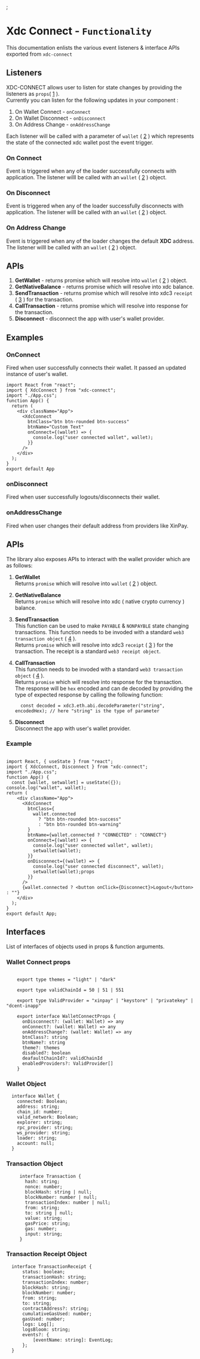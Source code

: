<!-- Custom-MDX-Documentation.mdx -->


<Meta title="XdcConnect/Listeners" component={XdcConnect} />;

# Xdc Connect - `Functionality`

This documentation enlists the various event listeners & interface APIs exported from `xdc-connect`

## Listeners

XDC-CONNECT allows user to listen for state changes by providing the listeners as `props`( [1](#wallet-connect-props) ).  
Currently you can listen for the following updates in your component :

1. On Wallet Connect - `onConnect`
2. On Wallet Disconnect - `onDisconnect`
3. On Address Change - `onAddressChange`

Each listener will be called with a parameter of `wallet` ( [2](#wallet-object) ) which represents the state of the connected xdc wallet post the event trigger.

### On Connect

Event is triggered when any of the loader successfully connects with application. The listener willl be called with an `wallet` ( [2](#wallet-object) ) object.

### On Disconnect

Event is triggered when any of the loader successfully disconnects with application. The listener willl be called with an `wallet` ( [2](#wallet-object) ) object.

### On Address Change

Event is triggered when any of the loader changes the default **XDC** address. The listener willl be called with an `wallet` ( [2](#wallet-object) ) object.

## APIs

1. **GetWallet** - returns promise which will resolve into `wallet` ( [2](#wallet-object) ) object.
2. **GetNativeBalance** - returns promise which will resolve into xdc balance.
3. **SendTransaction** - returns promise which will resolve into xdc3 `receipt` ( [3](#transaction-receipt-object) ) for the transaction.
4. **CallTransaction** - returns promise which will resolve into response for the transaction.
5. **Disconnect** - disconnect the app with user's wallet provider.

## Examples

### OnConnect

Fired when user successfully connects their wallet. It passed an updated instance of user's wallet.

```
import React from "react";
import { XdcConnect } from "xdc-connect";
import "./App.css";
function App() {
  return (
    <div className="App">
      <XdcConnect
        btnClass="btn btn-rounded btn-success"
        btnName="Custom Text"
        onConnect={(wallet) => {
          console.log("user connected wallet", wallet);
        }}
      />
    </div>
  );
}
export default App
```

### onDisconnect

Fired when user successfully logouts/disconnects their wallet.

### onAddressChange

Fired when user changes their default address from providers like XinPay.

## APIs

The library also exposes APIs to interact with the wallet provider which are as follows:

1. **GetWallet**  
   Returns `promise` which will resolve into `wallet` ( [2](#wallet-object) ) object.

2. **GetNativeBalance**  
   Returns `promise` which will resolve into xdc ( native crypto currency ) balance.

3. **SendTransaction**  
   This function can be used to make `PAYABLE` & `NONPAYBLE` state changing transactions.  This function needs to be invoded with a standard `web3 transaction object` ( [4](#transaction-object) ).  
   Returns `promise` which will resolve into xdc3 `receipt` ( [3](#transaction-receipt-object) ) for the transaction.
   The receipt is a standard `web3 receipt object`.

4. **CallTransaction**  
   This function needs to be invoded with a standard `web3 transaction object` ( [4](#transaction-object) ).  
   Returns `promise` which will resolve into response for the transaction.  
   The response will be `hex` encoded and can de decoded by providing the type of expected response by calling the following function:
   ```
     const decoded = xdc3.eth.abi.decodeParameter("string", encodedHex); // here "string" is the type of parameter
   ```
5. **Disconnect**  
   Disconnect the app with user's wallet provider.

### Example

```

import React, { useState } from "react";
import { XdcConnect, Disconnect } from "xdc-connect";
import "./App.css";
function App() {
  const [wallet, setwallet] = useState({});
console.log("wallet", wallet);
return (
    <div className="App">
      <XdcConnect
        btnClass={
          wallet.connected
            ? "btn btn-rounded btn-success"
            : "btn btn-rounded btn-warning"
        }
        btnName={wallet.connected ? "CONNECTED" : "CONNECT"}
        onConnect={(wallet) => {
          console.log("user connected wallet", wallet);
          setwallet(wallet);
        }}
        onDisconnect={(wallet) => {
          console.log("user connected disconnect", wallet);
          setwallet(wallet);props
        }}
      />
      {wallet.connected ? <button onClick={Disconnect}>Logout</button> : ""}
    </div>
  );
}
export default App;

```

## Interfaces

List of interfaces of objects used in props & function arguments.

### Wallet Connect props

```

    export type themes = "light" | "dark"

    export type validChainId = 50 | 51 | 551

    export type ValidProvider = "xinpay" | "keystore" | "privatekey" | "dcent-inapp"

    export interface WalletConnectProps {
      onDisconnect?: (wallet: Wallet) => any
      onConnect?: (wallet: Wallet) => any
      onAddressChange?: (wallet: Wallet) => any
      btnClass?: string
      btnName?: string
      theme?: themes
      disabled?: boolean
      deafaultChainId?: validChainId
      enabledProviders?: ValidProvider[]
    }

```

### Wallet Object

```
  interface Wallet {
    connected: Boolean;
    address: string;
    chain_id: number;
    valid_network: Boolean;
    explorer: string;
    rpc_provider: string;
    ws_provider: string;
    loader: string;
    account: null;
  }
```

### Transaction Object

```
     interface Transaction {
       hash: string;
       nonce: number;
       blockHash: string | null;
       blockNumber: number | null;
       transactionIndex: number | null;
       from: string;
       to: string | null;
       value: string;
       gasPrice: string;
       gas: number;
       input: string;
     }
```

### Transaction Receipt Object

```
  interface TransactionReceipt {
      status: boolean;
      transactionHash: string;
      transactionIndex: number;
      blockHash: string;
      blockNumber: number;
      from: string;
      to: string;
      contractAddress?: string;
      cumulativeGasUsed: number;
      gasUsed: number;
      logs: Log[];
      logsBloom: string;
      events?: {
          [eventName: string]: EventLog;
      };
  }
```
